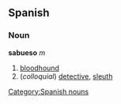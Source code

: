 == Spanish == 
=== Noun === 
'''sabueso''' ''m'' 
# [[bloodhound]] 
# (''colloquial'') [[detective]], [[sleuth]]
[[Category:Spanish nouns]]